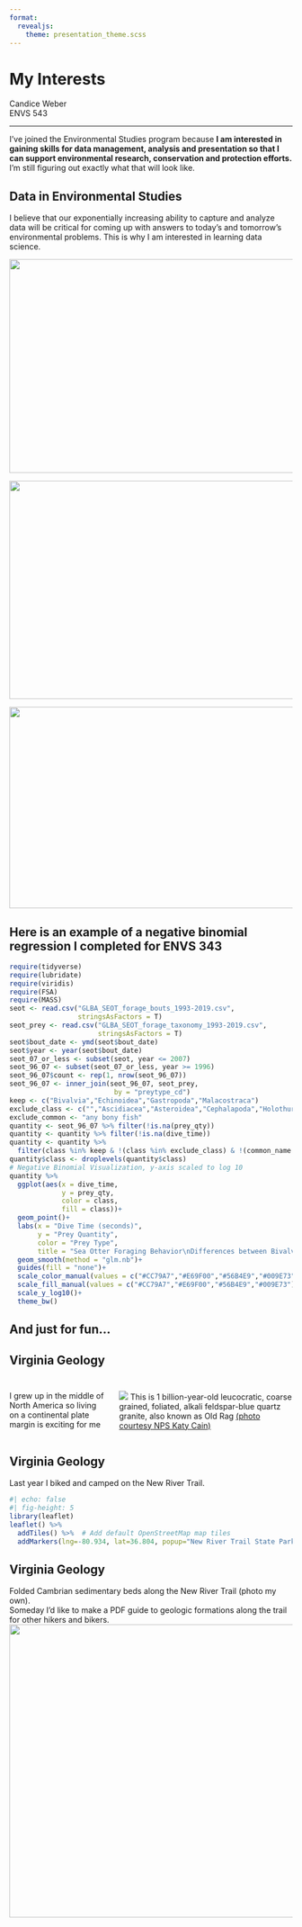 ```yaml
---
format:
  revealjs: 
    theme: presentation_theme.scss
---
```


# My Interests
Candice Weber\
ENVS 543

---
I've joined the Environmental Studies program because **I am interested in gaining skills for data management, analysis and presentation so that I can support environmental research, conservation and protection  efforts.**  I'm still figuring out exactly what that will look like.

## Data in Environmental Studies
I believe that our exponentially increasing ability to capture and analyze data will be critical for coming up with answers to today's and tomorrow's environmental problems.  This is why I am interested in learning data science.

::: {.r-stack}
![](Screenshot1.png){.fragment width="545" height="380"}

![](Screenshot2.png){.fragment width="542" height="388"}

![](Screenshot3.png){.fragment width="534" height="358"}
:::

## Here is an example of a negative binomial regression I completed for ENVS 343

```r
require(tidyverse)
require(lubridate)
require(viridis)
require(FSA)
require(MASS)
seot <- read.csv("GLBA_SEOT_forage_bouts_1993-2019.csv",
                 stringsAsFactors = T)
seot_prey <- read.csv("GLBA_SEOT_forage_taxonomy_1993-2019.csv",
                      stringsAsFactors = T)
seot$bout_date <- ymd(seot$bout_date)
seot$year <- year(seot$bout_date)
seot_07_or_less <- subset(seot, year <= 2007)
seot_96_07 <- subset(seot_07_or_less, year >= 1996)
seot_96_07$count <- rep(1, nrow(seot_96_07))
seot_96_07 <- inner_join(seot_96_07, seot_prey,
                          by = "preytype_cd")
keep <- c("Bivalvia","Echinoidea","Gastropoda","Malacostraca")
exclude_class <- c("","Ascidiacea","Asteroidea","Cephalapoda","Holothuroidea","Maxillopoda","Ophiuroidea","Phascolosomatidea","Polychaeta","Polyplacophora")
exclude_common <- "any bony fish"
quantity <- seot_96_07 %>% filter(!is.na(prey_qty))
quantity <- quantity %>% filter(!is.na(dive_time))
quantity <- quantity %>% 
  filter(class %in% keep & !(class %in% exclude_class) & !(common_name %in% exclude_common))
quantity$class <- droplevels(quantity$class)
# Negative Binomial Visualization, y-axis scaled to log 10
quantity %>% 
  ggplot(aes(x = dive_time,
             y = prey_qty,
             color = class,
             fill = class))+
  geom_point()+
  labs(x = "Dive Time (seconds)",
       y = "Prey Quantity",
       color = "Prey Type",
       title = "Sea Otter Foraging Behavior\nDifferences between Bivalvia & Echinoidea,\nand Bivalvia & Malacostraca, found to be statistically significant\n(y-axis scaled to log 10)")+
  geom_smooth(method = "glm.nb")+
  guides(fill = "none")+
  scale_color_manual(values = c("#CC79A7","#E69F00","#56B4E9","#009E73"))+
  scale_fill_manual(values = c("#CC79A7","#E69F00","#56B4E9","#009E73"))+
  scale_y_log10()+
  theme_bw()
```

## And just for fun...

## Virginia Geology
<p style="font-size: 2em;">
::: columns
::: {.column width="35%"}
I grew up in the middle of North America so living on a continental plate margin is exciting for me
:::

::: {.column width="62%"}
![](OldRag.jpeg)
This is 1 billion-year-old leucocratic, coarse grained, foliated, alkali feldspar-blue quartz granite, also known as Old Rag [(photo courtesy NPS Katy Cain)](https://commons.wikimedia.org/wiki/File:Atop_Old_Rag_Mountain_(28219264562).jpg)
:::
:::
</p>


## Virginia Geology

Last year I biked and camped on the New River Trail.


```r
#| echo: false
#| fig-height: 5
library(leaflet)
leaflet() %>%
  addTiles() %>%  # Add default OpenStreetMap map tiles
  addMarkers(lng=-80.934, lat=36.804, popup="New River Trail State Park")
```


## Virginia Geology

Folded Cambrian sedimentary beds along the New River Trail (photo my own).\
Someday I'd like to make a PDF guide to geologic formations along the trail for other hikers and bikers.
<img src="IMG_1623.jpg" width="695" height="521" />
